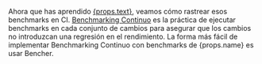Ahora que has aprendido <a href={props.url}>{props.text}</a>,
veamos cómo rastrear esos benchmarks en CI.
[Benchmarking Continuo][continuous benchmarking] es la práctica de ejecutar benchmarks en cada conjunto de cambios para asegurar que los cambios no introduzcan una regresión en el rendimiento.
La forma más fácil de implementar Benchmarking Continuo con benchmarks de {props.name} es usar Bencher.

[learn criterion]: /es/learn/benchmarking/rust/criterion
[continuous benchmarking]: /es/docs/explanation/continuous-benchmarking/
